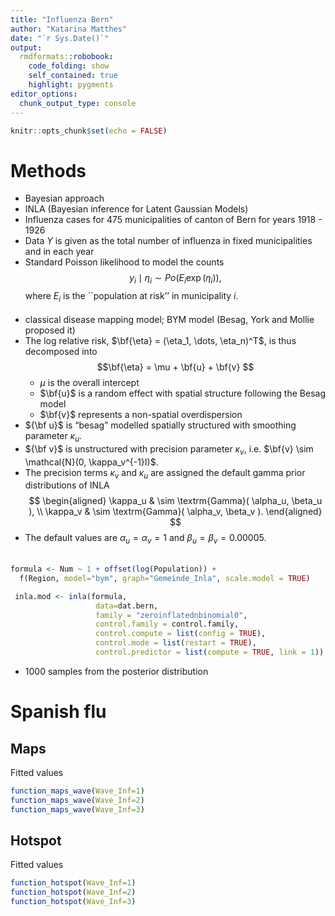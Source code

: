 ```yaml
---
title: "Influenza Bern"
author: "Katarina Matthes"
date: "`r Sys.Date()`"
output:
  rmdformats::robobook:
    code_folding: show
    self_contained: true
    highlight: pygments
editor_options: 
  chunk_output_type: console
---
```


```r
knitr::opts_chunk$set(echo = FALSE)
```

# Methods
* Bayesian approach
* INLA (Bayesian inference for Latent Gaussian Models)
* Influenza cases for $475$ municipalities of canton of Bern for years 1918 - 1926
* Data $Y$ is given as the total number of influenza in fixed municipalities and in each year
* Standard Poisson likelihood to model the counts $$ y_i \mid \eta_i\sim Po\left(E_i \exp(\eta_i)\right),$$
where $E_i$ is the ``population at risk'' in municipality $i$.
<br />
<br />
* classical disease mapping model; BYM model (Besag, York and Mollie proposed it)
* The log relative risk, $\bf{\eta} = (\eta_1, \dots, \eta_n)^T$, is thus decomposed
  into $$\bf{\eta} = \mu + \bf{u} + \bf{v} $$
  +  $\mu$ is the overall intercept
  +  $\bf{u}$ is a random effect with spatial structure following the Besag model
  +  $\bf{v}$ represents a non-spatial overdispersion
* ${\bf u}$ is "besag" modelled spatially structured with smoothing parameter $\kappa_u$.
* ${\bf v}$ is unstructured with precision parameter $\kappa_v$, i.e.
$\bf{v} \sim \mathcal{N}(0, \kappa_v^{-1}I)$.
* The precision terms $\kappa_v$ and $\kappa_u$ are assigned the default
gamma prior distributions of INLA
$$
\begin{aligned}
  \kappa_u & \sim \textrm{Gamma}( \alpha_u, \beta_u ), \\
  \kappa_v & \sim \textrm{Gamma}( \alpha_v, \beta_v ).
\end{aligned}
$$
* The default values are $\alpha_u = \alpha_v = 1$ and $\beta_u = \beta_v = 0.00005$.
<br />
<br />

```r
formula <- Num ~ 1 + offset(log(Population)) +
  f(Region, model="bym", graph="Gemeinde_Inla", scale.model = TRUE)

 inla.mod <- inla(formula,
                   data=dat.bern,
                   family = "zeroinflatednbinomial0",
                   control.family = control.family,
                   control.compute = list(config = TRUE),
                   control.mode = list(restart = TRUE),
                   control.predictor = list(compute = TRUE, link = 1))
```

* 1000 samples from the posterior distribution

# Spanish flu

## Maps
Fitted values

```r
function_maps_wave(Wave_Inf=1)
function_maps_wave(Wave_Inf=2)
function_maps_wave(Wave_Inf=3)
```

## Hotspot
Fitted values

```r
function_hotspot(Wave_Inf=1)
function_hotspot(Wave_Inf=2)
function_hotspot(Wave_Inf=3)
```


